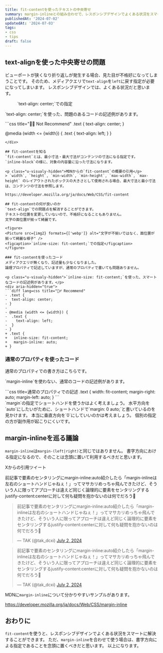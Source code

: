 ```yaml
---
title: fit-contentを使ったテキストの中央寄せ
summary: margin-inlineとの組み合わせで、レスポンシブデザインでよくある状況をスマートに解決します。
publishedAt: '2024-07-02'
updatedAt: '2024-07-03'
tags:
- css
- tips
draft: false
---
```




## text-alignを使った中央寄せの問題
ビューポートが狭くなり折り返しが発生する場合、見た目が不格好になってしまうことです。
そのため、メディアクエリで`text-align`を`left`に戻す指定が必要になってしまいます。
レスポンシブデザインでは、よくある状況だと思います。

<figure>
<Picture src={img1} formats={['webp']} alt="文字の折り返しが発生して中央寄せだと不格好な様子" />
<figcaption>`text-align: center;`での指定</figcaption>
</figure>

<p class="u-visualy-hidden">`text-align: center;`を使った、問題のあるコードの記述例があります。</p>
<div aria-hidden="true">
```css title="🙅‍♂️ Not Recommend"
.text {
  text-align: center;
}

@media (width <= {width}) {
  .text {
    text-align: left;
  }
}
```
</div>

## fit-contentを知る
`fit-content`とは、最小寸法・最大寸法がコンテンツの寸法になる指定です。
`inline-block`の様に、対象の内容量に沿った寸法になります。

<p class="u-visualy-hidden">MDNからの`fit-content`の概要の引用</p>
> `width`, `height`, `min-width`, `min-height`, `max-width`, `max-height` のレイアウトされたボックスの大きさとして使用される場合、最大寸法と最小寸法は、コンテンツの寸法を参照します。

https://developer.mozilla.org/ja/docs/Web/CSS/fit-content

## fit-contentの何が良いのか
`text-align`での問題点を解消することができます。
テキストの位置を変更していないので、不格好になることもありません。
文字の面位置が揃って綺麗です。

<figure>
<Picture src={img2} formats={['webp']} alt="文字が不揃いではなく、面位置が揃って綺麗な様子" />
<figcaption>`inline-size: fit-content;`での指定</figcaption>
</figure>

### fit-contentを使ったコード
メディアクエリが無くなり、記述量も少なくなりました。
論理プロパティで記述していますが、通常のプロパティで書いても問題ありません。

<p class="u-visualy-hidden">`inline-size: fit-content;`を使った、スマートなコードの記述例があります。</p>
<div aria-hidden="true">
```diff lang=css title="🙆‍♂️ Recommend"
- .text {
-  text-align: center;
- }
-
- @media (width <= {width}) {
-  .text {
-    text-align: left;
-  }
- }
+ .text {
+   inline-size: fit-content;
+   margin-inline: auto;
+ }
```
</div>

### 通常のプロパティを使ったコード
通常のプロパティでの書き方はこちらです。

<p class="u-visualy-hidden">`margin-inline`を使わない、通常のコードの記述例があります。</p>
<div aria-hidden="true">
```css title=通常のプロパティでの記述
.text {
  width: fit-content;
  margin-right: auto;
  margin-left: auto;
}
```
</div>

<div class="single-comment">
<Icon name="comment" size={24} />
`margin`の指定でショートハンドを使うかはよく考えましょう。
水平方向を`auto`にしたいがために、ショートハンドで`margin: 0 auto;`と書いているのを見かけます。
本当に垂直方向を`0`にしていいのかは考えましょう。 個別の指定の方が副作用が起こりにくいです。
</div>

## margin-inlineを巡る議論
`margin-inline`は`margin-(left|right)`と同じではありません。
書字方向における指定になるので、そのことは念頭に置いて利用するべきだと思います。

<p class="u-visualy-hidden">Xからの引用ツイート</p>
<p class="u-visualy-hidden">前記事で要素のセンタリングにmargin-inline:auto紹介したら「margin-inlineは左右のショートハンドじゃねぇ！」ってマサカリめっちゃ飛んできたけど、そういう人に限ってアプローチは違えど同じく論理的に要素をセンタリングするjustify-content:centerに対して何も疑問を抱かないのは何でだろう🤔</p>

<div class="single-embed" data-theme="dark" aria-hidden="true">
<blockquote class="twitter-tweet" data-theme="dark">
<p lang="ja" dir="ltr">
前記事で要素のセンタリングにmargin-inline:auto紹介したら「margin-inlineは左右のショートハンドじゃねぇ！」ってマサカリめっちゃ飛んできたけど、そういう人に限ってアプローチは違えど同じく論理的に要素をセンタリングするjustify-content:centerに対して何も疑問を抱かないのは何でだろう🤔
</p>
&mdash; TAK (@tak_dcxi)
<a href="https://twitter.com/tak_dcxi/status/1807949938472767517?ref_src=twsrc%5Etfw">July 2, 2024</a>
</blockquote>
</div>

<div class="single-embed" aria-hidden="true">
<blockquote class="twitter-tweet">
<p lang="ja" dir="ltr">
前記事で要素のセンタリングにmargin-inline:auto紹介したら「margin-inlineは左右のショートハンドじゃねぇ！」ってマサカリめっちゃ飛んできたけど、そういう人に限ってアプローチは違えど同じく論理的に要素をセンタリングするjustify-content:centerに対して何も疑問を抱かないのは何でだろう🤔
</p>
&mdash; TAK (@tak_dcxi) <a href="https://twitter.com/tak_dcxi/status/1807949938472767517?ref_src=twsrc%5Etfw">July 2, 2024</a>
</blockquote>
</div>
<script async src="https://platform.twitter.com/widgets.js" charset="utf-8"></script>

MDNに`margin-inline`について分かりやすいサンプルがあります。

https://developer.mozilla.org/ja/docs/Web/CSS/margin-inline

## おわりに
`fit-content`を使うと、レスポンシブデザインでよくある状況をスマートに解決することができます。
ただ、`margin-inline`を合わせて使う場合は、書字方向による指定であることを念頭に置くべきだと思います。
以上になります。
